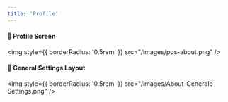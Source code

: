 ```yaml
---
title: 'Profile'
---
```


#### 🧾 Profile Screen

<img
  style={{ borderRadius: '0.5rem' }}
  src="/images/pos-about.png"
/>


#### 🧾 General Settings Layout

<img
  style={{ borderRadius: '0.5rem' }}
  src="/images/About-Generale-Settings.png"
/>


